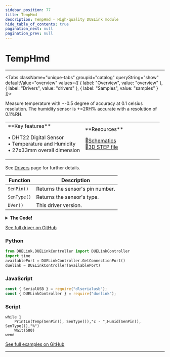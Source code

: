 ```yaml
---
sidebar_position: 77
title: TempHmd
description: TempHmd - High-quality DUELink module
hide_table_of_contents: true
pagination_next: null
pagination_prev: null
---
```



# TempHmd

<ImageSection 
  product="setemphmd-b"
  tagline="Temperature & Humidity Sensor"
/>

---

<Tabs className="unique-tabs" groupid="catalog" queryString="show" defaultValue="overview"
  values={[
    {
        label: "Overview",
        value: "overview"
    },
    {
        label: "Drivers",
        value: "drivers"
    },
    {
        label: "Samples",
        value: "samples"
    }
]}>

<TabItem value="overview">

Measure temperature with +-0.5 degree of accuracy at 0.1 celsius resolution. The humidity sensor is +=2RH% accurate with a resolution of 0.1%RH.

<table><td width='50%'>
**Key features**

• DHT22 Digital Sensor<br/>
• Temperature and Humidity<br/>
• 27x33mm overall dimension<br/>

</td><td width='50%'>
**Resources**
 
📄<a href="/sch/gdl-setemphmd-b.pdf" download>Schematics</a><br/>
🔩<a href="/3d/gdl-setemphmd-b.step" download>3D STEP file</a><br/>
</td></table>

</TabItem>

<TabItem value="drivers">

See [Drivers](/docs/engine/drivers) page for further details.

| Function | Description |
|----------|-------------|
| `SenPin()` | Returns the sensor's pin number. |
| `SenType()` | Returns the sensor's type. |
| `DVer()` | This driver version. |
<details>
<summary><strong>The Code!</strong></summary>

**TempHmd Driver**

```batch
##### TempHumid Driver #####

fn DVer()
    return 1.0
fend

fn SenPin()
    return 18
fend

fn SenType()
    return 4
fend

#########################
```

</details>

[See full driver on GitHub](https://github.com/ghi-electronics/duelink-website/tree/main/static/code/drivers)

</TabItem>

<TabItem value="samples">

### Python

```python
from DUELink.DUELinkController import DUELinkController
import time
availablePort = DUELinkController.GetConnectionPort()
duelink = DUELinkController(availablePort)
```

### JavaScript

```javascript
const { SerialUSB } = require("dlserialusb");
const { DUELinkController } = require("duelink");
```

### Script

```batch
while 1
    PrintLn(Temp(SenPin(), SenType()),"c - ",Humid(SenPin(), SenType()),"%")
    Wait(500)
wend
```

[See full examples on GitHub](https://github.com/ghi-electronics/duelink-website/tree/main/static/code/samples)

</TabItem>

</Tabs>

---

<OrderSection
    product="DUELink TempHmd"
    partnumber="GDL-SETEMPHMD-B"
    price="$0.00"
/>
